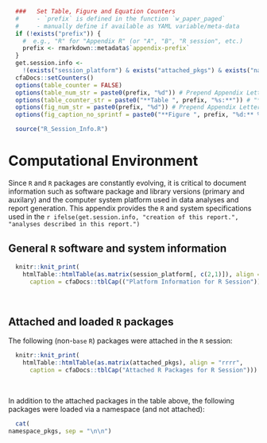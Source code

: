 
```r
  ###   Set Table, Figure and Equation Counters
  #     - `prefix` is defined in the function `w_paper_paged`
  #     - manually define if available as YAML variable/meta-data
  if (!exists("prefix")) {
    #  e.g., "R" for "Appendix R" (or "A", "B", "R session", etc.)
    prefix <- rmarkdown::metadata$`appendix-prefix`
  }
  get.session.info <-
    !(exists("session_platform") & exists("attached_pkgs") & exists("namespace_pkgs"))
  cfaDocs::setCounters()
  options(table_counter = FALSE)
  options(table_num_str = paste0(prefix, "%d")) # Prepend Appendix Letter when using tblNum()
  options(table_counter_str = paste0("**Table ", prefix, "%s:**")) # "**Table R%s:**"
  options(fig_num_str = paste0(prefix, "%d")) # Prepend Appendix Letter when using figNum()
  options(fig_caption_no_sprintf = paste0("**Figure ", prefix, "%d:** %s")) # "**Figure R%d:** %s"
```

```r
  source("R_Session_Info.R")
```

# Computational Environment
Since `R` and `R` packages are constantly evolving, it is critical to document
information such as software package and library versions (primary and auxilary)
and the  computer system platform used in data analyses and report generation.
This appendix provides the `R` and system specifications used in the
`r ifelse(get.session.info, "creation of this report.", "analyses described in this report.")`

##  General `R` software and system information

```r
  knitr::knit_print(
    htmlTable::htmlTable(as.matrix(session_platform[, c(2,1)]), align = "rr",
      caption = cfaDocs::tblCap(("Platform Information for R Session"))))
```

<br/>

##  Attached and loaded `R` packages
The following (non-`base` `R`) packages were attached in the `R` session:

```r
  knitr::knit_print(
    htmlTable::htmlTable(as.matrix(attached_pkgs), align = "rrrr",
      caption = cfaDocs::tblCap("Attached R Packages for R Session")))
```

<br/>

In addition to the attached packages in the table above, the following
packages were loaded via a namespace (and not attached):

```r
  cat(
namespace_pkgs, sep = "\n\n")
```

